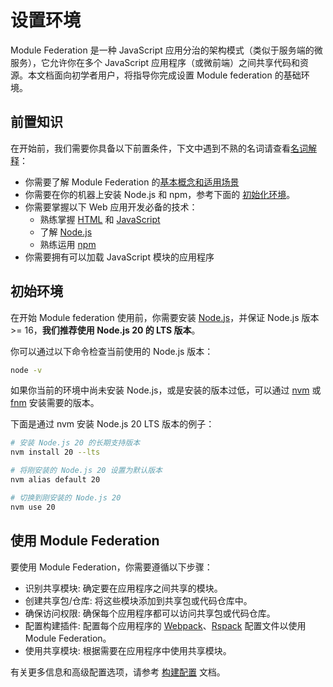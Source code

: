 # 设置环境

Module Federation 是一种 JavaScript 应用分治的架构模式（类似于服务端的微服务），它允许你在多个 JavaScript 应用程序（或微前端）之间共享代码和资源。本文档面向初学者用户，将指导你完成设置 Module federation 的基础环境。

## 前置知识

在开始前，我们需要你具备以下前置条件，下文中遇到不熟的名词请查看[名词解释](../start/glossary)：

- 你需要了解 Module Federation 的[基本概念和适用场景](../start/index)
- 你需要在你的机器上安装 Node.js 和 npm，参考下面的 [初始化环境](#初始环境)。
- 你需要掌握以下 Web 应用开发必备的技术：
  - 熟练掌握 [HTML](https://developer.mozilla.org/en-US/docs/Web/HTML) 和 [JavaScript](https://developer.mozilla.org/en-US/docs/Web/JavaScript/Language_Overview)
  - 了解 [Node.js](https://nodejs.org/en/about/)
  - 熟练运用 [npm](https://www.npmjs.com/package/npm)
- 你需要拥有可以加载 JavaScript 模块的应用程序

## 初始环境

在开始 Module federation 使用前，你需要安装 [Node.js](https://nodejs.org/)，并保证 Node.js 版本 >= 16，**我们推荐使用 Node.js 20 的 LTS 版本**。

你可以通过以下命令检查当前使用的 Node.js 版本：

```bash
node -v
```

如果你当前的环境中尚未安装 Node.js，或是安装的版本过低，可以通过 [nvm](https://github.com/nvm-sh/nvm) 或 [fnm](https://github.com/Schniz/fnm) 安装需要的版本。

下面是通过 nvm 安装 Node.js 20 LTS 版本的例子：

```bash
# 安装 Node.js 20 的长期支持版本
nvm install 20 --lts

# 将刚安装的 Node.js 20 设置为默认版本
nvm alias default 20

# 切换到刚安装的 Node.js 20
nvm use 20
```

## 使用 Module Federation

要使用 Module Federation，你需要遵循以下步骤：

- 识别共享模块: 确定要在应用程序之间共享的模块。
- 创建共享包/仓库: 将这些模块添加到共享包或代码仓库中。
- 确保访问权限: 确保每个应用程序都可以访问共享包或代码仓库。
- 配置构建插件: 配置每个应用程序的 [Webpack](../basic/webpack)、[Rspack](../basic/rspack) 配置文件以使用 Module Federation。
- 使用共享模块: 根据需要在应用程序中使用共享模块。

有关更多信息和高级配置选项，请参考 [构建配置](../../configure/index) 文档。
